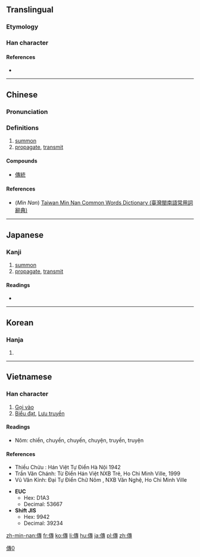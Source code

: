 {{also|传|伝}}
==Translingual==
{{ja-forms|[[伝]]|[[传]]|傳}}
===Etymology===
{{Han compound|人|專|c1=s|c2=p|t1=man|ls=psc}}

===Han character===
{{Han char|rn=9|rad=人|as=11|sn=13|four=25243|canj=OJII|ids=⿰亻專}}

====References====
* {{Han ref|kx=0114.230|dkj=01019|dj=0243.020|hdz=10208.090|uh=50B3|ud=20659|bh=B6C7|bd=46791}}

[[Category:CJKV characters simplified differently in Japan and China|傳0]]

----

==Chinese==
{{zh-forms|s=传}}

===Pronunciation===
{{zh-pron
|m=chuán,zhuàn
|c=cyun4,zyun6
|h=chhòn
|mn=thn̂g/thoân
|mn_note=thn̂g - vernacular, thoân - literary
|w=
|mc=y
|oc=y
|ma=|ma2=
|cat=v
}}

===Definitions===
# [[summon]]
# [[propagate]], [[transmit]]

====Compounds====
* [[傳統]]

====References====
*(''Min Nan'') [http://twblg.dict.edu.tw/holodict_new/result_detail.jsp?n_no=9315&curpage=1&sample=%E5%82%B3&radiobutton=1&querytarget=1&limit=20&pagenum=2&rowcount=40 Taiwan Min Nan Common Words Dictionary (臺灣閩南語常用詞辭典)]

----

==Japanese==

===Kanji===
{{ja-kanji|grade=|rs=人11|style=ky|shin=伝}}

# [[summon]]
# [[propagate]], [[transmit]]

====Readings====
* {{ja-readings|goon=[[でん]] (den)|kanon=[[てん]] (ten)|kun=[[つたえる]] (tsutaeru)}}

----

==Korean==

===Hanja===
{{ko-hanja|hangeul=전|rv=jeon|mr=chŏn}}

# {{defn|lang=ko|sort=人11}}

----

==Vietnamese==

===Han character===
{{vi-hantu|truyền, truyện|rs=人11}}

# [[Gọi vào]]
# [[Biểu đạt]], [[Lưu truyền]]

====Readings====
* Nôm: chiền, chuyền, chuyến, chuyện, truyền, truyện

====References====
* Thiều Chửu : Hán Việt Tự Điển  Hà Nội 1942
* Trần Văn Chánh: Từ Điển Hán Việt NXB Trẻ, Ho Chi Minh Ville, 1999
* Vũ Văn Kính: Đại Tự Điển Chữ Nôm , NXB Văn Nghệ, Ho Chi Minh Ville

* '''EUC'''
** Hex: D1A3
** Decimal: 53667
* '''Shift JIS'''
** Hex: 9942
** Decimal: 39234

[[zh-min-nan:傳]]
[[fr:傳]]
[[ko:傳]]
[[li:傳]]
[[hu:傳]]
[[ja:傳]]
[[pl:傳]]
[[zh:傳]]